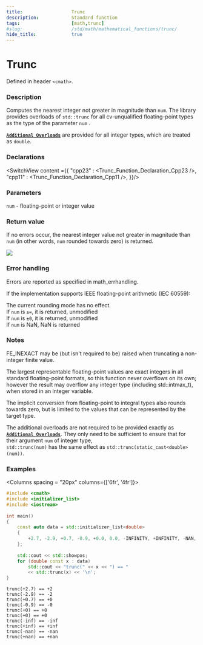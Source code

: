 ```yaml
---
title:                  Trunc
description:            Standard function
tags:                   [math,trunc]
#slug:                  /std/math/mathematical_functions/trunc/
hide_title:             true
---
```




# Trunc

Defined in header `<cmath>`.

### Description

Computes the nearest integer not greater in magnitude than `num`. The library provides overloads of `std::trunc` 
for all cv-unqualified floating-point types as the type of the parameter `num` <Since v='cpp23'></Since>.

<a href='#declarations'><code><b>Additional Overloads</b></code></a> are provided for all integer types, which are treated as `double`.

### Declarations

<SwitchView content ={{
    "cpp23" : <Trunc_Function_Declaration_Cpp23 />,
    "cpp11" : <Trunc_Function_Declaration_Cpp11 />,
}}/>


### Parameters
 
`num` - floating-point or integer value

### Return value

If no errors occur, the nearest integer value not greater in magnitude than `num` (in other words, `num` rounded towards zero) is returned.

<Image maxheight={300}
        src="/img/doc/math/trunc/math-trunc.svg"
    />

### Error handling

Errors are reported as specified in math_errhandling.

If the implementation supports IEEE floating-point arithmetic (IEC 60559):

The current rounding mode has no effect. <br/>
If `num` is `±∞`, it is returned, unmodified<br/>
If `num` is `±0`, it is returned, unmodified<br/>
If `num` is NaN, NaN is returned<br/>

### Notes

FE_INEXACT may be (but isn't required to be) raised when truncating a non-integer finite value.

The largest representable floating-point values are exact integers in all standard floating-point formats, 
so this function never overflows on its own; however the result may overflow any integer type (including std::intmax_t), when stored in an integer variable.

The implicit conversion from floating-point to integral types also rounds towards zero, 
but is limited to the values that can be represented by the target type.

The additional overloads are not required to be provided exactly as <a href='#declarations'><code><b>Additional Overloads</b></code></a>. 
They only need to be sufficient to ensure that for their argument `num` of integer type, <br/>
`std::trunc(num)` has the same effect as `std::trunc(static_cast<double>(num))`.

### Examples



<Columns spacing = "20px" columns={['6fr', '4fr']}>
<div>

```cpp
#include <cmath>
#include <initializer_list>
#include <iostream>
 
int main()
{
    const auto data = std::initializer_list<double>
    {
        +2.7, -2.9, +0.7, -0.9, +0.0, 0.0, -INFINITY, +INFINITY, -NAN, +NAN
    };
 
    std::cout << std::showpos;
    for (double const x : data)
        std::cout << "trunc(" << x << ") == " 
        << std::trunc(x) << '\n';
}

```

</div>

<div>

```plaintext title="Possible Result"
trunc(+2.7) == +2
trunc(-2.9) == -2
trunc(+0.7) == +0
trunc(-0.9) == -0
trunc(+0) == +0
trunc(+0) == +0
trunc(-inf) == -inf
trunc(+inf) == +inf
trunc(-nan) == -nan
trunc(+nan) == +nan
```

</div>
</Columns>
